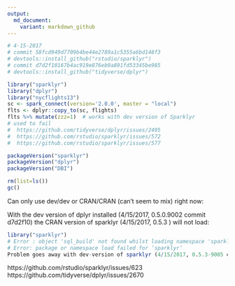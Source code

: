 ```yaml
---
output:
  md_document:
    variant: markdown_github
---
```



```r
# 4-15-2017
# commit 58fcd949d7709b4be44e2789a1c5355a6bd148f3
# devtools::install_github("rstudio/sparklyr") 
# commit d7d2f10167b4ac919e876eb9a891fd53345be985
# devtools::install_github("tidyverse/dplyr")

library("sparklyr")
library("dplyr")
library("nycflights13")
sc <- spark_connect(version='2.0.0', master = "local")
flts <- dplyr::copy_to(sc, flights)
flts %>% mutate(zzz=1)  # works with dev version of Sparklyr
# used to fail 
#  https://github.com/tidyverse/dplyr/issues/2495
#  https://github.com/rstudio/sparklyr/issues/572 
#  https://github.com/rstudio/sparklyr/issues/577 
```

```r
packageVersion("sparklyr")
packageVersion("dplyr")
packageVersion("DBI")
```

```r
rm(list=ls())
gc()
```

Can only use dev/dev or CRAN/CRAN (can't seem to mix) right now:

With the dev version of dplyr installed (4/15/2017, 0.5.0.9002 commit d7d2f10) the CRAN version of sparklyr (4/15/2017, 0.5.3 ) will not load:

```r
library("sparklyr")
# Error : object 'sql_build' not found whilst loading namespace 'sparklyr'
# Error: package or namespace load failed for ‘sparklyr’
Problem goes away with dev-version of sparklyr (4/15/2017, 0.5.3-9005 commit 58fcd949d7709b4be44e2789a1c5355a6bd148f3).
```

https://github.com/rstudio/sparklyr/issues/623
https://github.com/tidyverse/dplyr/issues/2670
